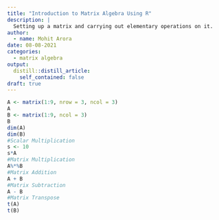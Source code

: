 ```yaml
---
title: "Introduction to Matrix Algebra Using R"
description: |
  Setting up a matrix and carrying out elementary operations on it.
author:
  - name: Mohit Arora
date: 08-08-2021
categories:
  - matrix algebra
output:
  distill::distill_article:
    self_contained: false
draft: true
---
```



```r
A <- matrix(1:9, nrow = 3, ncol = 3)
A
B <- matrix(1:9, ncol = 3)
B
dim(A)
dim(B)
#Scalar Multiplication
s <- 10
s*A
#Matrix Multiplication
A%*%B
#Matrix Addition
A + B
#Matrix Subtraction
A - B
#Matrix Transpose
t(A)
t(B)
```



